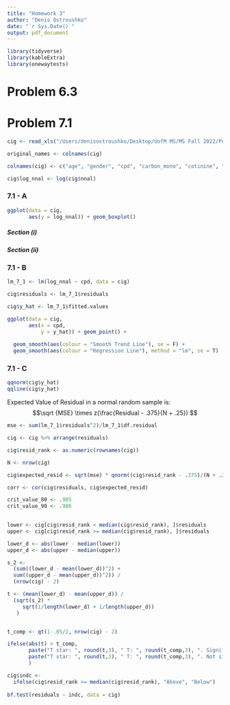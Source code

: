 ```yaml
---
title: "Homework 3"
author: "Denis Ostroushko"
date: "`r Sys.Date()`"
output: pdf_document
---
```


```r
library(tidyverse)
library(kableExtra)
library(onewaytests)
```

# Problem 6.3

# Problem 7.1

```r
cig <- read_xls("/Users/denisostroushko/Desktop/UofM MS/MS Fall 2022/Puhb 7405/Data Sets/Cigarettes.xls")

original_names <- colnames(cig)

colnames(cig) <- c("age", "gender", "cpd", "carbon_mono", "cotinine", "nnal")

cig$log_nnal <- log(cig$nnal)
```

### 7.1 - A

```r

ggplot(data = cig, 
       aes(y = log_nnal)) + geom_boxplot() 

```

##### Section (i)

##### Section (ii)

### 7.1 - B

```r

lm_7_1 <- lm(log_nnal ~ cpd, data = cig)

cig$residuals <- lm_7_1$residuals

cig$y_hat <- lm_7_1$fitted.values

ggplot(data = cig, 
       aes(x = cpd, 
           y = y_hat)) + geom_point() + 
  
  geom_smooth(aes(colour = "Smooth Trend Line"), se = F) + 
  geom_smooth(aes(colour = "Regression Line"), method = "lm", se = T) 


```

### 7.1 - C

```r
qqnorm(cig$y_hat)
qqline(cig$y_hat)
```

Expected Value of Residual in a normal random sample is: $$\sqrt {MSE} \times z(\frac{Residual - .375}{N + .25}) $$


```r

mse <- sum(lm_7_1$residuals^2)/lm_7_1$df.residual

cig <- cig %>% arrange(residuals)

cig$resid_rank <- as.numeric(rownames(cig))

N <- nrow(cig)

cig$expected_resid <- sqrt(mse) * qnorm((cig$resid_rank - .375)/(N + .25))

corr <- cor(cig$residuals, cig$expected_resid)

crit_value_80 <- .985
crit_value_90 <- .986
  
```

```r


lower <- cig[cig$resid_rank < median(cig$resid_rank), ]$residuals
upper <- cig[cig$resid_rank >= median(cig$resid_rank), ]$residuals

lower_d <- abs(lower - median(lower))
upper_d <- abs(upper - median(upper))

s_2 <- 
  (sum((lower_d - mean(lower_d))^2) + 
  sum((upper_d - mean(upper_d))^2)) / 
  (nrow(cig) - 2)

t <- (mean(lower_d) - mean(upper_d)) / 
  (sqrt(s_2) * 
     sqrt(1/length(lower_d) + 1/length(upper_d))
   )


t_comp <- qt(1-.05/2, nrow(cig) - 2)

ifelse(abs(t) > t_comp, 
       paste("T star: ", round(t,3), " T: ", round(t_comp,3), ". Significant difference"),
       paste("T star: ", round(t,3), " T: ", round(t_comp,3), ". Not significant difference")
       )

```



```r

cig$indc <- 
  ifelse(cig$resid_rank >= median(cig$resid_rank), "Above", "Below")
  
bf.test(residuals ~ indc, data = cig)

```